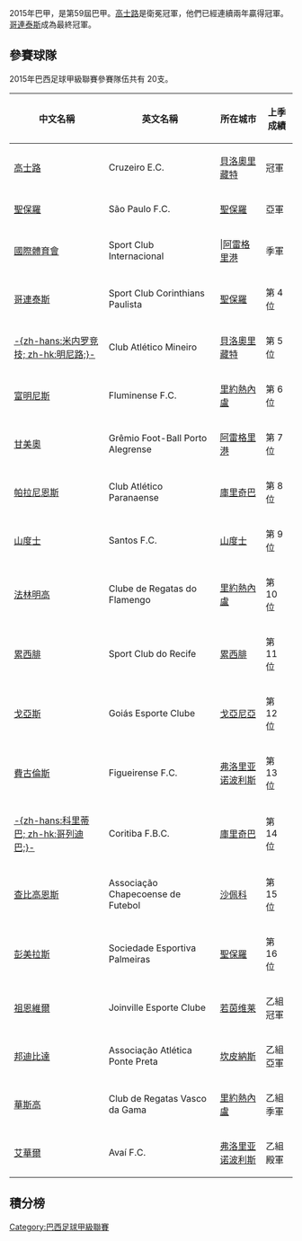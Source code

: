 {{Infobox football league season
|image = 
|pixels = 
|caption = 
|competition = [[巴西甲組足球聯賽|巴西甲組足球聯賽]]
|season = [[2015年巴西甲組足球聯賽|2015年]]
|winners = [[哥連泰斯|哥連泰斯]]<br /><small>第6次奪標</small>
|relegated = [[艾華爾|艾華爾]]<br/>[[華斯高|華斯高]]<br/>{{SCL|戈亞斯}}<br/>[[祖恩維爾|祖恩維爾]]
|continentalcup1 = [[2016年南美自由盃|南美自由盃]]
|continentalcup1 qualifiers = [[哥連泰斯|哥連泰斯]]<br/>[[明尼路體育會|明尼路]]<br/>[[甘美奧|甘美奧]]<br/>{{FC|聖保羅}} <br/>[[彭美拉斯|彭美拉斯]] 
|continentalcup2 = [[2016_Copa_Sudamericana|Copa Sudamericana]]
|continentalcup2 qualifiers = 
|matches = 380
|total goals = 897
|league topscorer = [[里卡多·奥利维拉|列卡度·奧利華拉]]<br />(20球)
|best goalkeeper =
|biggest home win = [[國際體育會|國際體育會]] 6−0 [[華斯高|華斯高]]<br><small>(9月2日)</small>
|biggest away win = [[華斯高|華斯高]] 0−4 {{FC|聖保羅}}<br><small>(7月8日)</small>
|highest scoring = [[哥連泰斯|哥連泰斯]] 4−3 [[利斯菲體育會|利斯菲體育會]] <br><small>(8月12日)</small><br />[[山度士足球會|山度士]] 5−2 [[艾華爾|艾華爾]]<br><small>(8月22日)</small><br />[[哥連泰斯|哥連泰斯]] 6−1 {{FC|聖保羅}} <small>(11月22日)</small>
|longest wins = 6 場<br />[[明尼路體育會|明尼路]]<br />[[法林明高|法林明高]]
|longest unbeaten = 17 場<br />[[哥連泰斯|哥連泰斯]]
|longest winless = 10 場<br />[[利斯菲體育會|利斯菲體育會]]
|longest losses = 6 場<br />[[華斯高|華斯高]]
|highest attendance = 67,011<ref>{{cite news |url=http://globoesporte.globo.com/rj/futebol/brasileirao-serie-a/jogo/17-09-2015/flamengo-coritiba/ |title=Futebol Brasileiro Stats |date=September 2015 |publisher=Globo Esporte |accessdate=2021-01-06 |archive-date=2015-09-20 |archive-url=https://web.archive.org/web/20150920063048/http://globoesporte.globo.com/rj/futebol/brasileirao-serie-a/jogo/17-09-2015/flamengo-coritiba/ |dead-url=no }}</ref><br>[[法林明高|法林明高]] 0−2 [[科里蒂巴足球俱乐部|-{zh-hans:科里蒂巴; zh-hk:哥列迪巴;}-]]<br><small>(9月17日)</small>
|lowest attendance = 1,461<ref>{{cite news |url=http://www.espnfc.us/futebol-brasileiro/85/statistics/performance |title=Futebol Brasileiro Stats |date=June 2015 |publisher=[[ESPN|ESPN]] |accessdate=2021-01-06 |archive-date=2019-09-13 |archive-url=https://web.archive.org/web/20190913192903/http://www.espnfc.us/futebol-brasileiro/85/statistics/performance |dead-url=no }}</ref><br>{{SCL|戈亞斯}} 0−1 [[艾華爾|艾華爾]]<br><small>(6月7日)</small>
| attendancecalc     =  6671696
|prevseason = [[2014年巴西甲組足球聯賽|2014年]]
|nextseason = [[2016年巴西甲組足球聯賽|2016年]]
|updated = 2015年12月7日 
}}
2015年巴甲，是第59屆巴甲。[[高士路|高士路]]是衛冕冠軍，他們已經連續兩年贏得冠軍。[[哥連泰斯|哥連泰斯]]成為最終冠軍。

== 參賽球隊 ==
2015年巴西足球甲級聯賽參賽隊伍共有 20支。
{| class="wikitable" style=font-size:100%
|-
!中文名稱
!英文名稱
!所在城市
!上季成績
|-
|[[高士路|高士路]]||Cruzeiro E.C.||[[貝洛奧里藏特|貝洛奧里藏特]]||冠軍
|-
|[[聖保羅足球會|聖保羅]]||São Paulo F.C.||[[聖保羅|聖保羅]] || 亞軍
|-
|[[國際體育會|國際體育會]]||Sport Club Internacional|||[[阿雷格里港|阿雷格里港]]||季軍
|-
|[[哥連泰斯|哥連泰斯]]||Sport Club Corinthians Paulista||[[聖保羅|聖保羅]]||第 4 位
|-
|[[米内罗竞技俱乐部|-{zh-hans:米内罗竞技; zh-hk:明尼路;}-]]||Club Atlético Mineiro||[[貝洛奧里藏特|貝洛奧里藏特]]||第 5 位
|-
|[[富明尼斯|富明尼斯]]||Fluminense F.C.||[[里約熱內盧|里約熱內盧]]||第 6 位
|-
|[[甘美奧|甘美奧]]||Grêmio Foot-Ball Porto Alegrense||[[阿雷格里港|阿雷格里港]]||第 7 位
|-
|[[帕拉尼恩斯|帕拉尼恩斯]]||Club Atlético Paranaense||[[庫里奇巴|庫里奇巴]]||第 8 位
|--
|[[山度士足球會|山度士]]||Santos F.C.||[[山度士|山度士]] ||第 9 位
|-
|[[法林明高|法林明高]]||Clube de Regatas do Flamengo||[[里約熱內盧|里約熱內盧]]||第 10 位
|-
|[[累西腓竞技俱乐部|累西腓]]||Sport Club do Recife||[[累西腓|累西腓]]||第 11 位
|-
|[[戈亞斯體育會|戈亞斯]]||Goiás Esporte Clube||[[戈亞尼亞|戈亞尼亞]]||第 12 位
|-
|[[費古倫斯足球會|費古倫斯]]||Figueirense F.C.||[[弗洛里亚诺波利斯|弗洛里亚诺波利斯]]||第 13 位
|-
|[[科里蒂巴足球俱乐部|-{zh-hans:科里蒂巴; zh-hk:哥列迪巴;}-]]||Coritiba F.B.C.||[[庫里奇巴|庫里奇巴]]||第 14 位
|-
|[[查比高恩斯足球會|查比高恩斯]]||Associação Chapecoense de Futebol||[[沙佩科|沙佩科]]||第 15 位
|-
|[[彭美拉斯足球會|彭美拉斯]]||Sociedade Esportiva Palmeiras||[[聖保羅|聖保羅]]||第 16 位
|-
|[[若因维利竞技俱乐部|祖恩維爾]]||Joinville Esporte Clube||[[若茵维莱|若茵维莱]]||乙組冠軍
|-
|[[邦迪比達|邦迪比達]]||Associação Atlética Ponte Preta||[[坎皮納斯|坎皮納斯]]||乙組亞軍
|-
|[[華斯高足球會|華斯高]]||Club de Regatas Vasco da Gama||[[里約熱內盧|里約熱內盧]]||乙組季軍
|-
|[[阿瓦伊足球俱乐部|艾華爾]]||Avaí F.C.||[[弗洛里亚诺波利斯|弗洛里亚诺波利斯]]||乙組殿軍
|}

==積分榜==
{{WebSlice-begin|id=53 |title=2015年巴西甲組足球聯賽積分榜}}
{{Fb cl header navbar|template=yes|name=2015年巴西甲組足球聯賽積分榜}}
{{Fb cl2 team |p=1 |t=[[哥連泰斯|哥連泰斯]]           |w=24|d=9 |l=5 |gf=71|ga=31|bc=#D0F0C0|champion=yes}}
{{Fb cl3 qr |rows=3 |competition=[[2016年南美自由盃|2016年南美自由盃]] 第二圈}} 
{{Fb cl2 team |p=2 |t=[[明尼路體育會|明尼路]]               |w=21|d=6 |l=11|gf=65|ga=47|bc=#D0F0C0}}
{{Fb cl2 team |p=3 |t=[[甘美奧|甘美奧]]               |w=20|d=8 |l=10|gf=52|ga=32|bc=#D0F0C0}}
{{Fb cl2 team |p=4 |t={{FC|聖保羅}}                                |w=18|d=8 |l=12|gf=53|ga=47|bc=#E8FFD8}}
{{Fb cl3 qr |rows=1 |competition=[[2016年南美自由盃|2016年南美自由盃]] 第一圈}}
{{Fb cl2 team |p=5 |t=[[國際體育會|國際體育會]]                |w=17|d=9 |l=12|gf=39|ga=38|bc=#97DEFF}}
{{Fb cl3 qr |rows=1 |competition=[[2016年巴西盃|2016年巴西盃]] 十六強<sup>1</sup>}}
{{Fb cl2 team |p=6 |t=[[利斯菲體育會|利斯菲體育會]]                     |w=15|d=14|l=9 |gf=53|ga=38|bc=#CCF3FF}}
{{Fb cl3 qr |rows=3 |competition=[[2016年南美球會盃|2016年南美球會盃]] 第二圈<sup>2</sup>}}
{{Fb cl2 team |p=7 |t={{FC|山度士}}                                      |w=16|d=10|l=12|gf=59|ga=41|bc=#CCF3FF}}
{{Fb cl2 team |p=8 |t=[[高士路|高士路]]                       |w=15|d=10|l=13|gf=44|ga=35|bc=#CCF3FF}}
{{Fb cl2 team |p=9 |t=[[彭美拉斯|彭美拉斯]]               |w=15|d=8 |l=15|gf=60|ga=51|bc=#D0F0C0}}
{{Fb cl3 qr |rows=1 |competition=[[2016年南美球會盃|2016年南美球會盃]] 第二圈<sup>3</sup>}}
{{Fb cl2 team |p=10|t=[[帕拉尼恩斯|帕拉尼恩斯]]         |w=14|d=9 |l=15|gf=43|ga=48|bc=#CCF3FF}}
{{Fb cl3 qr |rows=3 |competition=[[2016年南美球會盃|2016年南美球會盃]] 第二圈<sup>2</sup>}}
{{Fb cl2 team |p=11|t=[[邦迪比達|邦迪比達]]           |w=13|d=12|l=13|gf=41|ga=40|bc=#CCF3FF}}
{{Fb cl2 team |p=12|t=[[法林明高|法林明高]]                 |w=15|d=4 |l=19|gf=45|ga=53|bc=#CCF3FF}}
{{Fb cl2 team |p=13|t=[[富明尼斯|富明尼斯]]                              |w=14|d=5 |l=19|gf=40|ga=49}}
{{Fb cl2 team |p=14|t=[[查比高恩斯|查比高恩斯]]         |w=12|d=11|l=15|gf=34|ga=44}}
{{Fb cl2 team |p=15|t=[[哥列迪巴|哥列迪巴]]                      |w=11|d=11|l=16|gf=31|ga=42}}
{{Fb cl2 team |p=16|t=[[費古倫斯|費古倫斯]]                            |w=11|d=10|l=17|gf=36|ga=50}}
{{Fb cl2 team |p=17|t=[[艾華爾|艾華爾]] '''(R)'''                                |w=11|d=9 |l=18|gf=38|ga=60|bc=#FFCCCC}}
{{Fb cl3 qr |relegated=y |rows=4 |competition=降班至 2016年[[巴西乙組足球聯賽|巴西乙組足球聯賽]]}}
{{Fb cl2 team |p=18|t=[[華斯高|華斯高]] '''(R)'''              |w=10|d=11|l=17|gf=28|ga=54|bc=#FFCCCC}}
{{Fb cl2 team |p=19|t={{SCL|戈亞斯}} '''(R)'''                   |w=10|d=8 |l=20|gf=39|ga=49|bc=#FFCCCC}}
{{Fb cl2 team |p=20|t=[[祖恩維爾|祖恩維爾]] '''(R)'''           |w=7 |d=10|l=21|gf=26|ga=48|bc=#FFCCCC}}
{{Fb cl footer|u=|s=[http://int.soccerway.com/national/brazil/serie-a/2015/regular-season/r30889/ Soccerway.com] |language=Portuguese |title= |trans_title= |date=December 2015|orfc=1) 積分; 2) 勝場數; 3) 得失球差; 4) 總入球; 5) 對賽; 6) 紅牌數較少 7) 黃牌數較少 8) 抽簽
|nt=<sup>1</sup> 由於巴西球會未能贏得2015年自由盃，為了補償未能出戰2016年的球隊[[國家體育會|國家體育會]]，他們獲得一個巴西盃自動進入16強的席位。<br />
<sup>2</sup>未有進入2016巴西盃16強的球隊會出戰2016年南球盃，2015年球場盃古亞巴和2016年東北盃冠軍會自動獲得一席<br />
<sup>3</sup> 2015年巴西盃冠軍[[彭美拉斯|彭美拉斯]]自動獲得一席南球盃次圈席位}}

[[Category:巴西足球甲級聯賽|Category:巴西足球甲級聯賽]]